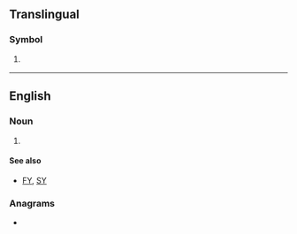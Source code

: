 {{also|cy|Cy|-cy|.cy|cy.|cy-}}
==Translingual==

===Symbol===
{{mul-symbol}}

# {{ISO 3166|1|2|Cyprus}}
#: {{syn|mul|CYP|qq1={{w|ISO 3166-1 alpha-3|alpha-3}}}}

----

==English==

===Noun===
{{en-noun}}

# {{acronym of|en|calendar year}}

====See also====
* [[FY]], [[SY]]

===Anagrams===
* {{anagrams|en|a=cy|YC}}